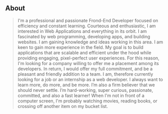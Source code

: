 ## About

> I'm a professional and passionate Frond-End Developer focused on efficiency and constant learning. Courteous and enthusiastic, I am interested in Web Applications and everything in its orbit. I am fascinated by web programming, developing apps, and building websites. I am gaining knowledge and ideas working in this area. I am keen to gain more experience in the field. My goal is to build applications that are scalable and efficient under the hood while providing engaging, pixel-perfect user experiences.
For this reason, I'm looking for a company willing to offer me a placement among its developers. In return, I would offer my full commitment, and be a pleasant and friendly addition to a team. I am, therefore currently looking for a job or an internship as a web developer. I always want to learn more, do more, and be more. I’m also a firm believer that we should never settle. I’m hard-working, super curious, passionate, committed, and also a fast learner! When I'm not in front of a computer screen, I'm probably watching movies, reading books, or crossing off another item on my bucket list.